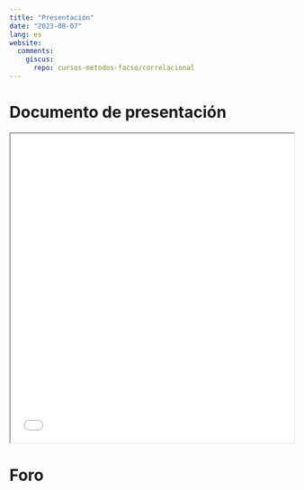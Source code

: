 ```yaml
---
title: "Presentación"
date: "2023-08-07"
lang: es
website:
  comments:
    giscus:
      repo: cursos-metodos-facso/correlacional
---
```


# Documento de presentación

<iframe src=/slides/01-presentacion.html height="550" width=100% allowfullscreen="true">
</iframe> 


# Foro

<script src="https://giscus.app/client.js"
        data-repo="cursos-metodos-facso/correlacional"
        data-repo-id="R_kgDOKCMXJQ"
        data-category="Q&A"
        data-category-id="DIC_kwDOKCMXJc4CYd9S"
        data-mapping="title"
        data-strict="0"
        data-reactions-enabled="1"
        data-emit-metadata="0"
        data-input-position="bottom"
        data-theme="light"
        data-lang="es"
        crossorigin="anonymous"
        async>
</script>

